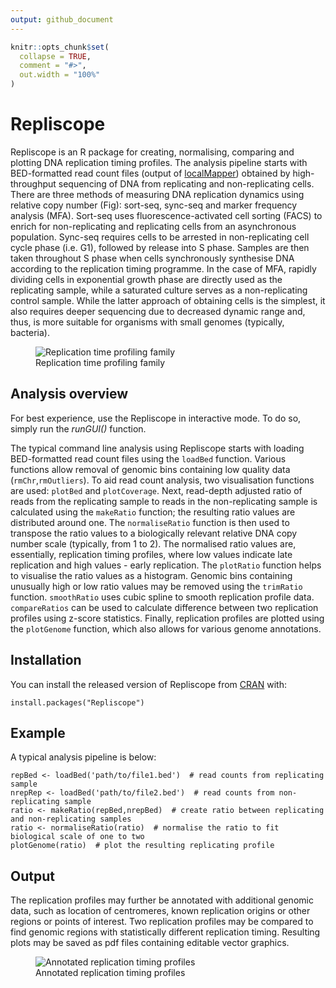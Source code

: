 ```yaml
---
output: github_document
---
```


<!-- README.md is generated from README.Rmd. Please edit that file -->

```r
knitr::opts_chunk$set(
  collapse = TRUE,
  comment = "#>",
  out.width = "100%"
)
```
# Repliscope

Repliscope is an R package for creating, normalising, comparing and plotting DNA replication timing profiles. The analysis pipeline starts with BED-formatted read count files (output of [localMapper](https://github.com/DzmitryGB/localMapper)) obtained by high-throughput sequencing of DNA from replicating and non-replicating cells. There are three methods of measuring DNA replication dynamics using relative copy number (Fig): sort-seq, sync-seq and marker frequency analysis (MFA). Sort-seq uses fluorescence-activated cell sorting (FACS) to enrich for non-replicating and replicating cells from an asynchronous population. Sync-seq requires cells to be arrested in non-replicating cell cycle phase (i.e. G1), followed by release into S phase. Samples are then taken throughout S phase when cells synchronously synthesise DNA according to the replication timing programme. In the case of MFA, rapidly dividing cells in exponential growth phase are directly used as the replicating sample, while a saturated culture serves as a non-replicating control sample. While the latter approach of obtaining cells is the simplest, it also requires deeper sequencing due to decreased dynamic range and, thus, is more suitable for organisms with small genomes (typically, bacteria).

![Replication time profiling family](https://raw.githubusercontent.com/DzmitryGB/Repliscope/master/vignettes/flavours.png)

## Analysis overview

For best experience, use the Repliscope in interactive mode. To do so, simply run the *runGUI()* function.

The typical command line analysis using Repliscope starts with loading BED-formatted read count files using the `loadBed` function. Various functions allow removal of genomic bins containing low quality data (`rmChr`,`rmOutliers`). To aid read count analysis, two visualisation functions are used: `plotBed` and `plotCoverage`. Next, read-depth adjusted ratio of reads from the replicating sample to reads in the non-replicating sample is calculated using the `makeRatio` function; the resulting ratio values are distributed around one. The `normaliseRatio` function is then used to transpose the ratio values to a biologically relevant relative DNA copy number scale (typically, from 1 to 2). The normalised ratio values are, essentially, replication timing profiles, where low values indicate late replication and high values - early replication. The `plotRatio` function helps to visualise the ratio values as a histogram. Genomic bins containing unusually high or low ratio values may be removed using the `trimRatio` function. `smoothRatio` uses cubic spline to smooth replication profile data. `compareRatios` can be used to calculate difference between two replication profiles using z-score statistics. Finally, replication profiles are plotted using the `plotGenome` function, which also allows for various genome annotations.


## Installation

You can install the released version of Repliscope from [CRAN](https://CRAN.R-project.org) with:

```
install.packages("Repliscope")
```

## Example

A typical analysis pipeline is below:

```
repBed <- loadBed('path/to/file1.bed')  # read counts from replicating sample
nrepRep <- loadBed('path/to/file2.bed')  # read counts from non-replicating sample
ratio <- makeRatio(repBed,nrepBed)  # create ratio between replicating and non-replicating samples
ratio <- normaliseRatio(ratio)  # normalise the ratio to fit biological scale of one to two
plotGenome(ratio)  # plot the resulting replicating profile
```

## Output

The replication profiles may further be annotated with additional genomic data, such as location of centromeres, known replication origins or other regions or points of interest. Two replication profiles may be compared to find genomic regions with statistically different replication timing. Resulting plots may be saved as pdf files containing editable vector graphics.

![Annotated replication timing profiles](https://raw.githubusercontent.com/DzmitryGB/Repliscope/master/vignettes/plotGenome.png)
